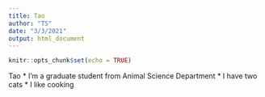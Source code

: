 ```yaml
---
title: Tao
author: "TS"
date: "3/3/2021"
output: html_document
---
```


```r
knitr::opts_chunk$set(echo = TRUE)
```

Tao
* I'm a graduate student from Animal Science Department
* I have two cats
* I like cooking
